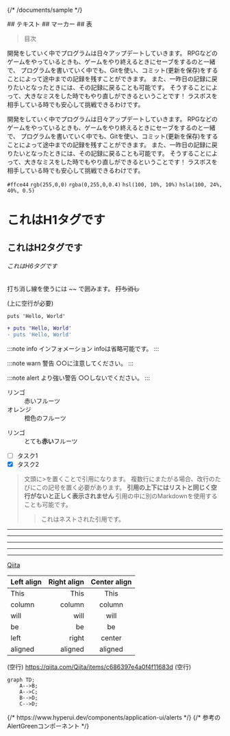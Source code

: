 {/* /documents/sample */}


<div class="bg-white">
<div class="whitespace-nowrap mx-auto max-w-screen-md ">
## テキスト
## マーカー
## 表

>目次

開発をしていく中でプログラムは日々アップデートしていきます。
RPGなどのゲームをやっているときも、ゲームをやり終えるときにセーブをするのと一緒で、
プログラムを書いていく中でも、Gitを使い、コミット(更新を保存)をすることによって途中までの記録を残すことができます。
また、一昨日の記録に戻りたいとなったときには、その記録に戻ることも可能です。
そうすることによって、大きなミスをした時でもやり直しができるということです！
ラスボスを相手している時でも安心して挑戦できるわけです。

開発をしていく中でプログラムは日々アップデートしていきます。
RPGなどのゲームをやっているときも、ゲームをやり終えるときにセーブをするのと一緒で、
プログラムを書いていく中でも、Gitを使い、コミット(更新を保存)をすることによって途中までの記録を残すことができます。
また、一昨日の記録に戻りたいとなったときには、その記録に戻ることも可能です。
そうすることによって、大きなミスをした時でもやり直しができるということです！
ラスボスを相手している時でも安心して挑戦できるわけです。

`#ffce44`
`rgb(255,0,0)`
`rgba(0,255,0,0.4)`
`hsl(100, 10%, 10%)`
`hsla(100, 24%, 40%, 0.5)`

# これはH1タグです
## これはH2タグです
###### これはH6タグです

打ち消し線を使うには ~~ で囲みます。 ~~打ち消し~~



(上に空行が必要)

```
puts 'Hello, World'
```

```diff
+ puts 'Hello, World'
- puts 'Hello, World'
```
:::note info
インフォメーション
infoは省略可能です。
:::

:::note warn
警告
○○に注意してください。
:::

:::note alert
より強い警告
○○しないでください。
:::

<dl>
  <dt>リンゴ</dt>
  <dd>赤いフルーツ</dd>
  <dt>オレンジ</dt>
  <dd>橙色のフルーツ</dd>
</dl>

<dl>
  <dt>リンゴ</dt>
  <dd> とても<strong>赤い</strong>フルーツ </dd>
</dl>

- [ ] タスク1
- [x] タスク2

> 文頭に>を置くことで引用になります。
> 複数行にまたがる場合、改行のたびにこの記号を置く必要があります。
> **引用の上下にはリストと同じく空行がないと正しく表示されません**
> 引用の中に別のMarkdownを使用することも可能です。
> 
> > これはネストされた引用です。

* * *
***
*****
- - -
---------------------------------------

[Qiita](http://qiita.com "Qiita Home")



| Left align | Right align | Center align |
|:-----------|------------:|:------------:|
| This       | This        | This         |
| column     | column      | column       |
| will       | will        | will         |
| be         | be          | be           |
| left       | right       | center       |
| aligned    | aligned     | aligned      |


(空行)
https://qiita.com/Qiita/items/c686397e4a0f4f11683d
(空行)


```mermaid
graph TD;
    A-->B;
    A-->C;
    B-->D;
    C-->D;
```
<AlertGreen title="テキストサンプル" text="テキストサンプル"/>
{/* https://www.hyperui.dev/components/application-ui/alerts */}
{/* 参考のAlertGreenコンポーネント */}

<AccordionComponent />

</div>

</div>


